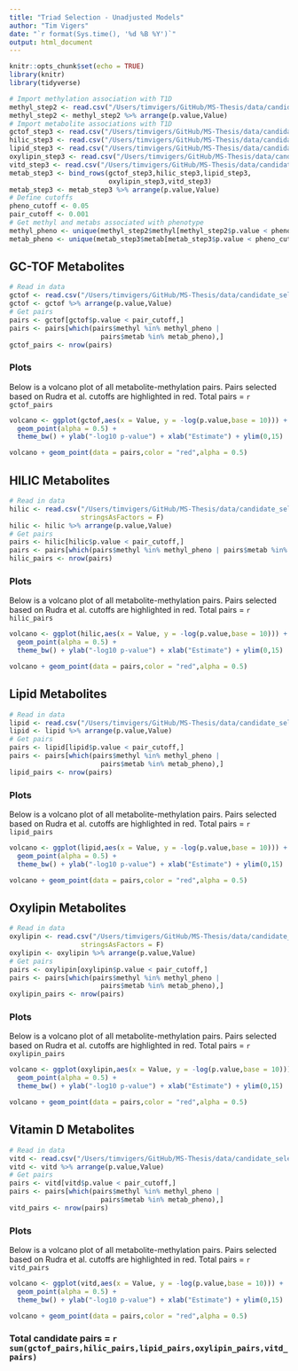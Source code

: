 ```yaml
---
title: "Triad Selection - Unadjusted Models"
author: "Tim Vigers"
date: "`r format(Sys.time(), '%d %B %Y')`"
output: html_document
---
```


```r
knitr::opts_chunk$set(echo = TRUE)
library(knitr)
library(tidyverse)
```

```r
# Import methylation association with T1D
methyl_step2 <- read.csv("/Users/timvigers/GitHub/MS-Thesis/data/candidate_selection/step_2/methyl_adj.csv",stringsAsFactors = F)
methyl_step2 <- methyl_step2 %>% arrange(p.value,Value)
# Import metabolite associations with T1D
gctof_step3 <- read.csv("/Users/timvigers/GitHub/MS-Thesis/data/candidate_selection/step_3/gctof_adj.csv",stringsAsFactors = F)
hilic_step3 <- read.csv("/Users/timvigers/GitHub/MS-Thesis/data/candidate_selection/step_3/hilic_adj.csv",stringsAsFactors = F)
lipid_step3 <- read.csv("/Users/timvigers/GitHub/MS-Thesis/data/candidate_selection/step_3/lipid_adj.csv",stringsAsFactors = F)
oxylipin_step3 <- read.csv("/Users/timvigers/GitHub/MS-Thesis/data/candidate_selection/step_3/oxylipin_adj.csv",stringsAsFactors = F)
vitd_step3 <- read.csv("/Users/timvigers/GitHub/MS-Thesis/data/candidate_selection/step_3/vitd_adj.csv",stringsAsFactors = F)
metab_step3 <- bind_rows(gctof_step3,hilic_step3,lipid_step3,
                         oxylipin_step3,vitd_step3)
metab_step3 <- metab_step3 %>% arrange(p.value,Value)
# Define cutoffs
pheno_cutoff <- 0.05
pair_cutoff <- 0.001
# Get methyl and metabs associated with phenotype
methyl_pheno <- unique(methyl_step2$methyl[methyl_step2$p.value < pheno_cutoff])
metab_pheno <- unique(metab_step3$metab[metab_step3$p.value < pheno_cutoff])
```

## GC-TOF Metabolites

```r
# Read in data
gctof <- read.csv("/Users/timvigers/GitHub/MS-Thesis/data/candidate_selection/step_1/sv/gctof_SV_unadj_scaled.csv",stringsAsFactors = F)
gctof <- gctof %>% arrange(p.value,Value)
# Get pairs
pairs <- gctof[gctof$p.value < pair_cutoff,]
pairs <- pairs[which(pairs$methyl %in% methyl_pheno | 
                       pairs$metab %in% metab_pheno),]
gctof_pairs <- nrow(pairs)
```

### Plots

Below is a volcano plot of all metabolite-methylation pairs. Pairs selected based on Rudra et al. cutoffs are highlighted in red. Total pairs = `r gctof_pairs`

```r
volcano <- ggplot(gctof,aes(x = Value, y = -log(p.value,base = 10))) +
  geom_point(alpha = 0.5) + 
  theme_bw() + ylab("-log10 p-value") + xlab("Estimate") + ylim(0,15)
```

```r
volcano + geom_point(data = pairs,color = "red",alpha = 0.5)
```

## HILIC Metabolites

```r
# Read in data
hilic <- read.csv("/Users/timvigers/GitHub/MS-Thesis/data/candidate_selection/step_1/sv/hilic_SV_unadj_scaled.csv",
                  stringsAsFactors = F)
hilic <- hilic %>% arrange(p.value,Value)
# Get pairs
pairs <- hilic[hilic$p.value < pair_cutoff,]
pairs <- pairs[which(pairs$methyl %in% methyl_pheno | pairs$metab %in% metab_pheno),]
hilic_pairs <- nrow(pairs)
```

### Plots

Below is a volcano plot of all metabolite-methylation pairs. Pairs selected based on Rudra et al. cutoffs are highlighted in red. Total pairs = `r hilic_pairs`

```r
volcano <- ggplot(hilic,aes(x = Value, y = -log(p.value,base = 10))) +
  geom_point(alpha = 0.5) + 
  theme_bw() + ylab("-log10 p-value") + xlab("Estimate") + ylim(0,15)
```

```r
volcano + geom_point(data = pairs,color = "red",alpha = 0.5)
```

## Lipid Metabolites

```r
# Read in data
lipid <- read.csv("/Users/timvigers/GitHub/MS-Thesis/data/candidate_selection/step_1/sv/lipid_SV_unadj_scaled.csv",stringsAsFactors = F)
lipid <- lipid %>% arrange(p.value,Value)
# Get pairs
pairs <- lipid[lipid$p.value < pair_cutoff,]
pairs <- pairs[which(pairs$methyl %in% methyl_pheno | 
                       pairs$metab %in% metab_pheno),]
lipid_pairs <- nrow(pairs)
```

### Plots

Below is a volcano plot of all metabolite-methylation pairs. Pairs selected based on Rudra et al. cutoffs are highlighted in red. Total pairs = `r lipid_pairs`

```r
volcano <- ggplot(lipid,aes(x = Value, y = -log(p.value,base = 10))) +
  geom_point(alpha = 0.5) + 
  theme_bw() + ylab("-log10 p-value") + xlab("Estimate") + ylim(0,15)
```

```r
volcano + geom_point(data = pairs,color = "red",alpha = 0.5)
```

## Oxylipin Metabolites

```r
# Read in data
oxylipin <- read.csv("/Users/timvigers/GitHub/MS-Thesis/data/candidate_selection/step_1/sv/oxylipin_SV_unadj_scaled.csv",
                  stringsAsFactors = F)
oxylipin <- oxylipin %>% arrange(p.value,Value)
# Get pairs
pairs <- oxylipin[oxylipin$p.value < pair_cutoff,]
pairs <- pairs[which(pairs$methyl %in% methyl_pheno | 
                       pairs$metab %in% metab_pheno),]
oxylipin_pairs <- nrow(pairs)
```

### Plots

Below is a volcano plot of all metabolite-methylation pairs. Pairs selected based on Rudra et al. cutoffs are highlighted in red. Total pairs = `r oxylipin_pairs`

```r
volcano <- ggplot(oxylipin,aes(x = Value, y = -log(p.value,base = 10))) +
  geom_point(alpha = 0.5) + 
  theme_bw() + ylab("-log10 p-value") + xlab("Estimate") + ylim(0,15)
```

```r
volcano + geom_point(data = pairs,color = "red",alpha = 0.5)
```

## Vitamin D Metabolites

```r
# Read in data
vitd <- read.csv("/Users/timvigers/GitHub/MS-Thesis/data/candidate_selection/step_1/sv/vitd_SV_unadj_scaled.csv",stringsAsFactors = F)
vitd <- vitd %>% arrange(p.value,Value)
# Get pairs
pairs <- vitd[vitd$p.value < pair_cutoff,]
pairs <- pairs[which(pairs$methyl %in% methyl_pheno | 
                       pairs$metab %in% metab_pheno),]
vitd_pairs <- nrow(pairs)
```

### Plots

Below is a volcano plot of all metabolite-methylation pairs. Pairs selected based on Rudra et al. cutoffs are highlighted in red. Total pairs = `r vitd_pairs`

```r
volcano <- ggplot(vitd,aes(x = Value, y = -log(p.value,base = 10))) +
  geom_point(alpha = 0.5) + 
  theme_bw() + ylab("-log10 p-value") + xlab("Estimate") + ylim(0,15)
```

```r
volcano + geom_point(data = pairs,color = "red",alpha = 0.5)
```

### Total candidate pairs = `r sum(gctof_pairs,hilic_pairs,lipid_pairs,oxylipin_pairs,vitd_pairs)`